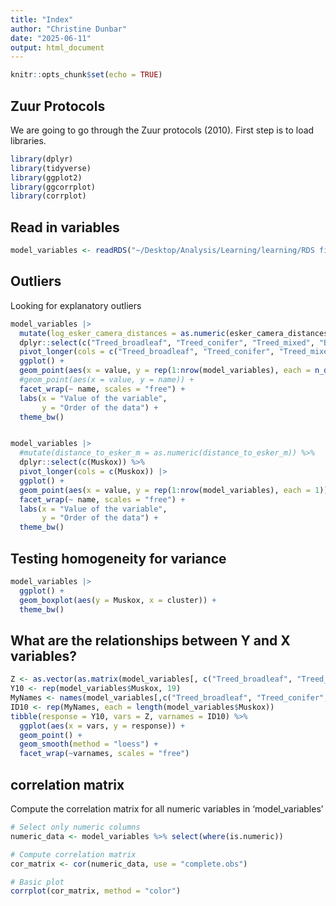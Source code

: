 ```yaml
---
title: "Index"
author: "Christine Dunbar"
date: "2025-06-11"
output: html_document
---
```


```r
knitr::opts_chunk$set(echo = TRUE)
```

## Zuur Protocols

We are going to go through the Zuur protocols (2010). 
First step is to load libraries.

```r
library(dplyr)
library(tidyverse)
library(ggplot2)
library(ggcorrplot)
library(corrplot)
```

## Read in variables



```r
model_variables <- readRDS("~/Desktop/Analysis/Learning/learning/RDS files/model_variables.rds")
```

## Outliers

Looking for explanatory outliers 

```r
model_variables |> 
  mutate(log_esker_camera_distances = as.numeric(esker_camera_distances)) %>%
  dplyr::select(c("Treed_broadleaf", "Treed_conifer", "Treed_mixed", "Bryoid", "Shrub", "Water", "Herbs", "gray_wolf", "grizzly_bear", "Arctic_DEM_500m_elevation_m", "esker_camera_distances", "log_esker_camera_distances", "fire_age0", "fire_age1", "fire_age2", "fire_age3", "fire_age4", "TRI_extracted", "grizzly_per_day", "gray_wolf_per_day")) %>%
  pivot_longer(cols = c("Treed_broadleaf", "Treed_conifer", "Treed_mixed", "Bryoid", "Shrub", "Water", "Herbs", "gray_wolf", "grizzly_bear", "Arctic_DEM_500m_elevation_m", "esker_camera_distances", "log_esker_camera_distances", "fire_age0", "fire_age1", "fire_age2", "fire_age3", "fire_age4", "TRI_extracted", "grizzly_per_day", "gray_wolf_per_day")) |> 
  ggplot() +
  geom_point(aes(x = value, y = rep(1:nrow(model_variables), each = n_distinct(name)))) +
  #geom_point(aes(x = value, y = name)) +
  facet_wrap(~ name, scales = "free") +
  labs(x = "Value of the variable",
       y = "Order of the data") +
  theme_bw()


model_variables |> 
  #mutate(distance_to_esker_m = as.numeric(distance_to_esker_m)) %>%
  dplyr::select(c(Muskox)) %>%
  pivot_longer(cols = c(Muskox)) |> 
  ggplot() +
  geom_point(aes(x = value, y = rep(1:nrow(model_variables), each = 1))) +
  facet_wrap(~ name, scales = "free") +
  labs(x = "Value of the variable",
       y = "Order of the data") +
  theme_bw()
```
## Testing homogeneity for variance

```r
model_variables |> 
  ggplot() +
  geom_boxplot(aes(y = Muskox, x = cluster)) +
  theme_bw()
```

## What are the relationships between Y and X variables?

```r
Z <- as.vector(as.matrix(model_variables[, c("Treed_broadleaf", "Treed_conifer", "Treed_mixed", "Bryoid", "Shrub", "Water", "Herbs", "gray_wolf", "grizzly_bear", "Arctic_DEM_500m_elevation_m", "log_esker_camera_distances", "esker_camera_distances","fire_age0", "fire_age1", "fire_age2", "fire_age3", "fire_age4", "TRI_extracted", "season")]))
Y10 <- rep(model_variables$Muskox, 19)
MyNames <- names(model_variables[,c("Treed_broadleaf", "Treed_conifer", "Treed_mixed", "Bryoid", "Shrub", "Water", "Herbs", "gray_wolf", "grizzly_bear", "Arctic_DEM_500m_elevation_m", "esker_camera_distances", "log_esker_camera_distances", "fire_age0", "fire_age1", "fire_age2", "fire_age3", "fire_age4", "TRI_extracted", "season")])
ID10 <- rep(MyNames, each = length(model_variables$Muskox))
tibble(response = Y10, vars = Z, varnames = ID10) %>%
  ggplot(aes(x = vars, y = response)) +
  geom_point() +
  geom_smooth(method = "loess") +
  facet_wrap(~varnames, scales = "free")
```
## correlation matrix

Compute the correlation matrix for all numeric variables in 'model_variables'

```r
# Select only numeric columns
numeric_data <- model_variables %>% select(where(is.numeric))

# Compute correlation matrix
cor_matrix <- cor(numeric_data, use = "complete.obs")

# Basic plot
corrplot(cor_matrix, method = "color")
```

